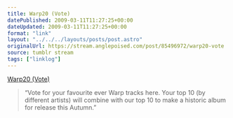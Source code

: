 ```yaml
---
title: Warp20 (Vote)
datePublished: 2009-03-11T11:27:25+00:00
dateUpdated: 2009-03-11T11:27:25+00:00
format: "link"
layout: "../../../layouts/posts/post.astro"
originalUrl: https://stream.anglepoised.com/post/85496972/warp20-vote
source: tumblr stream
tags: ["linklog"]
---
```


[Warp20 (Vote)][1]

> &ldquo;Vote for your favourite ever Warp tracks here. Your top 10 (by different artists) will combine with our top 10 to make a historic album for release this Autumn.&rdquo;

[1]: http://www.warp20.net/
